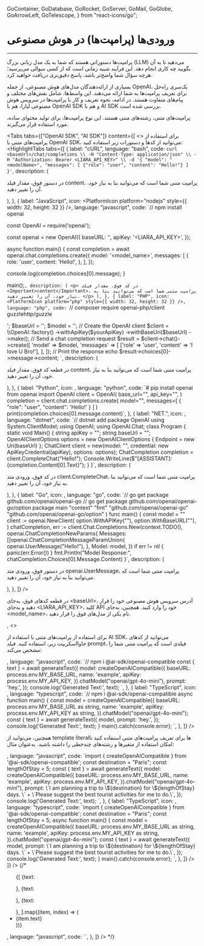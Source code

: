   GoContainer,
  GoDatabase,
  GoRocket,
  GoServer,
  GoMail,
  GoGlobe,
  GoArrowLeft,
  GoTelescope,
} from "react-icons/go";


<Layout>
<Head>
<title>مستندات ورودی ها (پرامپت ها) - لیارا</title>
<meta property="og:title" content="مستندات خدمات رایانش ابری لیارا" />
<meta property="og:description" content="مستندات مربوط به آشنایی با ورودی ها (پرامپت ها) در سرویس هوش مصنوعی لیارا، ویژگی‌ها و امکانات آن"  />
<meta property="og:image" content="https://media.liara.ir/logos/liara-poster.jpg" />
</Head>


# ورودی‌ها (پرامپت‌ها) در هوش مصنوعی
<hr className="mb-2" />

پرامپت‌ها دستوراتی هستند که شما به یک مدل زبانی بزرگ (LLM) می‌دهید تا به آن بگویید چه کاری انجام دهد. این فرآیند شبیه زمانی است که از کسی سوالی می‌پرسید؛ هرچه سؤال شما واضح‌تر باشد، پاسخ دقیق‌تری دریافت خواهید کرد.
<div className="h-2" />
بسیاری از ارائه‌دهندگان مدل‌های هوش مصنوعی، از جمله OpenAI، یک‌سری راه‌‌حل برای تعریف پرامپت‌ها به شما ارائه 
می‌دهند. این واسط‌ها، شامل نقش‌های مختلف و پیام‌های متفاوت هستند. در ادامه، نحوه تعریف و کار با پرامپت‌ها در سرویس هوش مصنوعی لیارا، هم با <Important>OpenAI SDK</Important> و هم با <Important>AI SDK</Important> بررسی شده است.


<Section id='text-prompt' title='پرامپت متنی (Text Prompt)' />

پرامپت‌های متنی، رشته‌های متنی هستند. این نوع پرامپت‌ها، برای تولید محتوای ساده، مورد استفاده قرار می‌گیرند.

<Tabs 
  tabs={["OpenAI SDK", "AI SDK"]} 
  content={[
    <>
        برای استفاده از پرامپت‌های متنی با OpenAI SDK، می‌توانید از کدها و دستورات زیر استفاده کنید:
        <HighlightTabs
            tabs={[
                {
                label: "cURL",
                language: "bash",
                code: `curl <baseUrl>/chat/completions \\
  -H "Content-Type: application/json" \\
  -H "Authorization: Bearer <LIARA_API_KEY>" \\
  -d '{
  "model": "<modelName>",
  "messages": [
    {"role": "user", "content": "Hello!"}
  ]
}'`,
                description: (
                  <p>
                    در دستور فوق، مقدار فیلد <Important>content</Important>، پرامپت متنی شما است که می‌توانید بنا به نیاز خود، آن را تغییر دهید.
                  </p>
                ),
                },
                {
                label: "JavaScript",
                icon: <PlatformIcon platform="nodejs" style={{ width: 32, height: 32 }} />,
                language: "javascript",
                code: `// npm install openai
                
const OpenAI = require('openai');

const openai = new OpenAI({
  baseURL: '<baseUrl>',
  apiKey: '<LIARA_API_KEY>',
});

async function main() {
  const completion = await openai.chat.completions.create({
    model: '<model_name>',
    messages: [
      {
        role: 'user',
        content: 'Hello!',
      },
    ],
  });

  console.log(completion.choices[0].message);
}

main();`,
                description: (
                  <p>
                    در کد فوق، مقدار فیلد <Important>content</Important>، پرامپت متنی شما است که می‌توانید بنا به نیاز خود، آن را تغییر دهید.
                  </p>
                ),
                },
                {
                label: "PHP",
                icon: <PlatformIcon platform="php" style={{ width: 32, height: 32 }} />,
                language: "php",
                code: `// composer require openai-php/client guzzlehttp/guzzle

<?php

require 'vendor/autoload.php';

use OpenAI\\Client;
use OpenAI\\Laravel\\Facades\\OpenAI;
use OpenAI\\Contracts\\ResponseContracts\\Chat\\CreateResponse;

$yourApiKey = '<LIARA_API_KEY>'; 
$baseUrl = '<baseUrl>'; 
$model = '<model_name>'; 

// Create the OpenAI client
$client = \\OpenAI::factory()
    ->withApiKey($yourApiKey)
    ->withBaseUri($baseUrl)
    ->make();

// Send a chat completion request
$result = $client->chat()->create([
    'model' => $model,
    'messages' => [
        ['role' => 'user', 'content' => 'I love U Bro!'],
    ],
]);

// Print the response
echo $result->choices[0]->message->content;

`,
                description: (
                  <p>
                    در قطعه کد فوق، مقدار فیلد <Important>content</Important>، پرامپت متنی شما است که می‌توانید بنا به نیاز خود، آن را تغییر دهید.
                  </p>
                ),
                },
                {
                label: "Python",
                icon: <PlatformIcon platform="python" style={{ width: 32, height: 32 }} />,
                language: "python",
                code: `# pip install openai
                
from openai import OpenAI

client = OpenAI(
  base_url="<baseUrl>",
  api_key="<LIARA_API_KEY>",
)

completion = client.chat.completions.create(
  model="<model_name>",
  messages=[
    {
      "role": "user",
      "content": 'Hello!'
    }
  ]
)

print(completion.choices[0].message.content)`,
                },
                {
                label: "NET.",
                icon: <PlatformIcon platform="dotnet" style={{ width: 32, height: 32 }} />,
                language: "dotnet",
                code: `// dotnet add package OpenAI
                
using System.ClientModel;
using OpenAI;
using OpenAI.Chat;

class Program
{
    static void Main()
    {
        string apiKey = "<LIARA_API_KEY>";
        
        string baseUrl = "<baseUrl>";
        
        OpenAIClientOptions options = new OpenAIClientOptions
        {
            Endpoint = new Uri(baseUrl)
        };

        ChatClient client = new(model: "<model_name>", credential: new ApiKeyCredential(apiKey), options: options);

        ChatCompletion completion = client.CompleteChat("Hello!");

        Console.WriteLine($"[ASSISTANT]: {completion.Content[0].Text}");
    }
}`,
                description: (
                  <p>
                    در کد فوق، ورودی متد <Important>client.CompleteChat</Important>، پرامپت متنی شما است که می‌توانید بنا به نیاز خود، آن را تغییر دهید.
                  </p>
                ),
                },
                {
                label: "Go",
                icon: <PlatformIcon platform="go" style={{ width: 32, height: 32 }} />,
                language: "go",
                code: `// go get package github.com/openai/openai-go
// go get package github.com/openai/openai-go/option
                
package main

	"context"
	"fmt"

	"github.com/openai/openai-go"
	"github.com/openai/openai-go/option"
)

func main() {
	const model = "<model_name>" 

	
	client := openai.NewClient(
		option.WithAPIKey("<LIARA_API_KEY>"),
		option.WithBaseURL("<baseUrl>"),       
	)

	chatCompletion, err := client.Chat.Completions.New(context.TODO(), openai.ChatCompletionNewParams{
		Messages: []openai.ChatCompletionMessageParamUnion{
			openai.UserMessage("Hello!"),          
		},
		Model: model,                                           
	})
	if err != nil {
		panic(err.Error())          
	}

	fmt.Println("Model Response:", chatCompletion.Choices[0].Message.Content)
}`,
                description: (
                  <p>
                    در دستور فوق، ورودی متد <Important>openai.UserMessage</Important>، پرامپت متنی شما است که می‌توانید بنا به نیاز خود، آن را تغییر دهید.
                  </p>
                ),
                },
            ]}
        />
        <div className="h-4" />
        <p>
        در قطعه کد‌های فوق، به‌جای <Important>&lt;baseUrl&gt;</Important>، آدرس سرویس هوش مصنوعی خود را قرار دهید و به‌جای <Important>&lt;LIARA_API_KEY&gt;</Important>، کلید API خود را وارد کنید. همچنین، به‌جای <Important>&lt;model_name&gt;</Important>، نام یکی از مدل‌های فوق را قرار دهید.
        </p>
    </>,

    <>
    <p>
    برای استفاده از پرامپت‌های متنی با استفاده از AI SDK، می‌توانید از کدهای جاوااسکریپت زیر، استفاده کنید.
    فیلد <Important>prompt</Important>، فیلدی است که پرامپت متنی شما را مشخص می‌کند:
    </p>

    <HighlightTabs
        tabs={[
            {
            label: "JavaScript",
                icon: <PlatformIcon platform="nodejs" style={{ width: 32, height: 32 }} />,
            language: "javascript",
            code: `// npm i @ai-sdk/openai-compatible

const { text } = await generateText({
  model: createOpenAICompatible({
    baseURL: process.env.MY_BASE_URL,
    name: 'example',
    apiKey: process.env.MY_API_KEY,
  }).chatModel("openai/gpt-4o-mini"),
  
  
  prompt: 'hey.',

});

console.log('Generated Text:', text);
`,
            },
            {
            label: "TypeScript",
            icon: <ThemePlatformIcon light="https://media.liara.ir/logos/typescript.svg" dark="https://media.liara.ir/logos/typescript.svg" style={{ width: 18, height: 18 }} />,
            language: "typescript",
            code: `// npm i @ai-sdk/openai-compatible

async function main() {
  const model = createOpenAICompatible({
    baseURL: process.env.MY_BASE_URL as string,
    name: 'example',
    apiKey: process.env.MY_API_KEY as string,
  }).chatModel("openai/gpt-4o-mini");

  const { text } = await generateText({
    model,


    prompt: 'hey.',

  });

  console.log('Generated Text:', text);
}

main().catch(console.error);
`,
            },
        ]}
    />
    
    <br />
    <p>
      همچنین، می‌توانید از template literalها برای تعریف پرامپت‌های متنی استفاده کنید تا امکان استفاده از متغیرها و رشته‌های چندخطی را داشته باشید. به‌عنوان مثال:
    </p>
    
    <HighlightTabs
        tabs={[
            {
            label: "JavaScript",
                icon: <PlatformIcon platform="nodejs" style={{ width: 32, height: 32 }} />,
            language: "javascript",
            code: `import { createOpenAICompatible } from '@ai-sdk/openai-compatible';

const destination = "Paris";
const lengthOfStay = 5;


const { text } = await generateText({
  model: createOpenAICompatible({
    baseURL: process.env.MY_BASE_URL,
    name: 'example',
    apiKey: process.env.MY_API_KEY,
  }).chatModel("openai/gpt-4o-mini"),


  prompt: \`I am planning a trip to \${destination} for \${lengthOfStay} days. \` +
    \`Please suggest the best tourist activities for me to do.\`,

});

console.log('Generated Text:', text);
`,
            },
            {
            label: "TypeScript",
            icon: <ThemePlatformIcon light="https://media.liara.ir/logos/typescript.svg" dark="https://media.liara.ir/logos/typescript.svg" style={{ width: 18, height: 18 }} />,
            language: "typescript",
            code: `import { createOpenAICompatible } from '@ai-sdk/openai-compatible';

const destination = "Paris";
const lengthOfStay = 5;

async function main() {
  const model = createOpenAICompatible({
    baseURL: process.env.MY_BASE_URL as string,
    name: 'example',
    apiKey: process.env.MY_API_KEY as string,
  }).chatModel("openai/gpt-4o-mini");

  const { text } = await generateText({
    model,
    prompt:
      \`I am planning a trip to \${destination} for \${lengthOfStay} days. \` +
      \`Please suggest the best tourist activities for me to do.\`,
  });

  console.log('Generated Text:', text);
}

main().catch(console.error);
`,
            },
        ]}
    />
    
    
    
    </>

    

  ]}

/>




{/* 


<Section id='' title='' />


<div className="h-2" />
<ul className="pr-4">
  {[
    {text: <p></p>},
    {text: <p></p>},
    {text: <p></p>},
  ].map((item, index) => (
    <li
      key={index}
      style={{
        textDecorationColor: "#9ca3af",
        listStyle:"disc"
      }}
    >
     {item.text}
    </li>
  ))}
</ul>

<div className="h-2" />

<HighlightTabs
  tabs={[
    {
      label: "openAI",
      icon: <PlatformIcon platform={"https://media.liara.ir/logos/ai/openai-light.svg"} style={{ width: 18, height: 18,color:"#ccc" }} />,
      language: "javascript",
      code: ``,
    },
  ]}
/> */}

</Layout>
